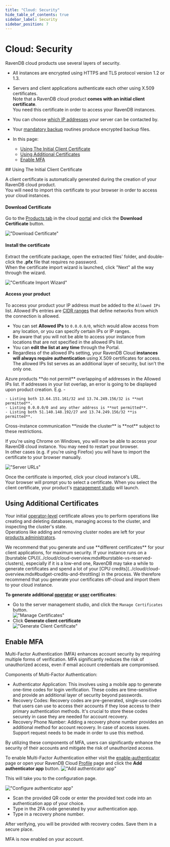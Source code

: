 ```yaml
---
title: "Cloud: Security"
hide_table_of_contents: true
sidebar_label: Security
sidebar_position: 7
---
```



# Cloud: Security
<Admonition type="note" title="">

RavenDB cloud products use several layers of security.  

* All instances are encrypted using HTTPS and TLS protocol version 1.2 or 1.3.  

* Servers and client applications authenticate each other using X.509 certificates.  
  <Admonition type="info" title="">
  Note that a RavenDB cloud product **comes with an initial client certificate**.  
  You need this certificate in order to access your RavenDB instances.  
  </Admonition>

* You can choose [which IP addresses](../cloud/portal/cloud-portal-products-tab.mdx#manage-product-the-security-tab) your server can be contacted by.  

* Your [mandatory backup](../cloud/cloud-backup-and-restore.mdx#the-mandatory-backup-routine) routines produce encrypted backup files.  

* In this page:  
    * [Using The Initial Client Certificate](cloud-security#using-the-initial-client-certificate)  
    * [Using Additional Certificates](cloud-security#using-additional-certificates)  
    * [Enable MFA](../cloud/cloud-security.mdx#enable-mfa)

</Admonition>
## Using The Initial Client Certificate

A client certificate is automatically generated during the creation of your RavenDB cloud product.  
You will need to import this certificate to your browser in order to access your cloud instances.  
#### Download Certificate  

Go to the [Products tab](../cloud/portal/cloud-portal-products-tab.mdx) in the cloud [portal](../cloud/portal/cloud-portal.mdx) 
and click the **Download Certificate** button.  

!["Download Certificate"](./assets/security-001-download-certificate.png)  
#### Install the certificate  

Extract the certificate package, open the extracted files' folder, and double-click the **.pfx** file that requires no password.  
When the certificate import wizard is launched, click "Next" all the way through the wizard.  

!["Certificate Import Wizard"](./assets/security-002-wizard.png)  
#### Access your product  

To access your product your IP address must be added to the `Allowed IPs` list.
Allowed IPs entries are [CIDR ranges](https://en.wikipedia.org/wiki/Classless_Inter-Domain_Routing#CIDR_notation) 
that define networks from which the connection is allowed.

- You can set **Allowed IPs** to `0.0.0.0/0`, which would allow access from any location, or you can specify certain IPs
  or IP ranges.
- Be aware that you will not be able to access your instance from locations that are not specified in the allowed IPs
  list.
- You can **edit the list at any time** through the Portal.
- Regardless of the allowed IPs setting, your RavenDB Cloud **instances will always require authentication** using X.509
  certificates for access. The allowed IPs list serves as an additional layer of security, but isn't the only one.

<Admonition type="warning" title="">
Azure products **do not permit** overlapping of addresses in the Allowed IPs list.  
If addresses in your list overlap, an error is going to be displayed upon product creation. E.g. -

    - Listing both 13.64.151.161/32 and 13.74.249.156/32 is **not permitted**.
    - Listing 0.0.0.0/0 and any other address is **not permitted**.
    - Listing both 51.140.148.192/27 and 13.74.249.156/32 **is permitted**.  

</Admonition>

<Admonition type="note" title="">
Cross-instance communication **inside the cluster** is **not** subject to these restrictions.
</Admonition>

If you're using Chrome on Windows, you will now be able to access your RavenDB cloud instance. You may need to restart your browser.  
In other cases (e.g. if you're using Firefox) you will have to import the certificate to your browser manually.  

!["Server URLs"](./assets/migration-001-urls.png)  
  
Once the certificate is imported, click your cloud instance's URL.  
Your browser will prompt you to select a certificate. When you select the client certificate, your product's 
[management studio](../7.1/studio/overview) will launch.  



## Using Additional Certificates

Your initial [operator-level](../7.1/server/security/authorization/security-clearance-and-permissions#operator) 
certificate allows you to perform operations like creating and deleting databases, managing access to the cluster, and inspecting the cluster's state.  
Operations like adding and removing cluster nodes are left for your [products administrators](../cloud/cloud-overview.mdx#ravendb-on-the-cloud-overview).  

<Admonition type="info" title="">
We recommend that you generate and use **different certificates** for your client applications, for maximum security.  
</Admonition>

<Admonition type="info" title="">
If your instance runs on a [burstable CPU](../cloud/cloud-overview.mdx#burstable-vs-reserved-clusters), especially if it is a low-end one, 
RavenDB may take a while to generate certificates and spend a lot of your [CPU credits](../cloud/cloud-overview.mdx#budget-credits-and-throttling) in the 
process.  
We therefore recommend that you generate your certificates off-cloud and import them to your cloud instance.  
</Admonition>

**To generate additional [operator](../7.1/server/security/authorization/security-clearance-and-permissions#operator) 
  or [user](../7.1/server/security/authorization/security-clearance-and-permissions#user) certificates**:  
 
* Go to the server management studio, and click the `Manage Certificates` button.  
  !["Manage Certificates"](./assets/migration-002-manage-certificates.png)  
* Click **Generate client certificate**  
  !["Generate Client Certificate"](./assets/security-003-generate-client-certificate.png)  



## Enable MFA

Multi-Factor Authentication (MFA) enhances account security by requiring multiple forms of verification.
MFA significantly reduces the risk of unauthorized access, even if email account credentials are compromised.

Components of Multi-Factor Authentication:

* Authenticator Application: This involves using a mobile app to generate one-time codes for login verification. These
  codes are time-sensitive and provide an additional layer of security beyond passwords.
* Recovery Codes: Recovery codes are pre-generated, single-use codes that users can use to access their accounts if they
  lose access to their primary authentication methods. It's crucial to store these codes securely in case they are
  needed for account recovery.
* Recovery Phone Number: Adding a recovery phone number provides an additional method for account recovery. In case of
  access issues. Support request needs to be made in order to use this method.

By utilizing these components of MFA, users can significantly enhance the security of their accounts and mitigate the
risk of unauthorized access.

To enable Multi-Factor Authentication either visit
the [enable-authenticator](https://cloud.ravendb.net/portal/profile/enable-authenticator) page
or open your RavenDB Cloud [Profile](https://cloud.ravendb.net/portal/profile) page and click the **Add authenticator
app** button.
!["Add authenticator app"](./assets/mfa-001-add-authenticator.png)

This will take you to the configuration page.

!["Configure authenticator app"](./assets/mfa-002-configuration.png)

- Scan the provided QR code or enter the provided text code into an authentication app of your choice.
- Type in the 2FA code generated by your authentication app.
- Type in a recovery phone number.

After verifying, you will be provided with recovery codes. Save them in a secure place.

MFA is now enabled on your account.



